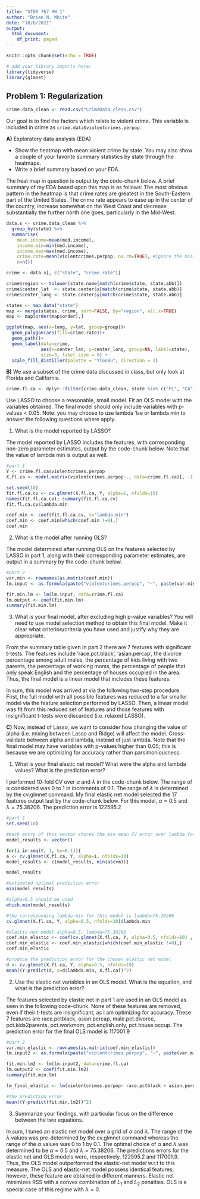 ```yaml
---
title: "STOR 767 HW 1"
author: "Brian N. White"
date: "10/6/2021"
output:
  html_document:
    df_print: paged
---
```


```r
knitr::opts_chunk$set(echo = TRUE)
```

```r
# add your library imports here:
library(tidyverse)
library(glmnet)
```

## Problem 1: Regularization

```r
crime.data_clean <- read.csv("CrimeData_clean.csv")
```

Our goal is to find the factors which relate to violent crime. This variable is included in crime as `crime.data$violentcrimes.perpop`.

**A)** Exploratory data analysis (EDA)

* Show the heatmap with mean violent crime by state. You may also show a couple of your favorite summary statistics by state through the heatmaps.  
* Write a brief summary based on your EDA.

The heat map in question is output by the code-chunk below. A brief summary of my EDA based upon this map is as follows: The most obvious pattern in the heatmap is that crime rates are greatest in the South-Eastern part of the United States. The crime rate appears to ease up in the center of the country, increase somewhat on the West Coast and decrease substantially the further north one goes, particularly in the Mid-West.

```r
data.s <- crime.data_clean %>%
  group_by(state) %>%
  summarise(
    mean.income=mean(med.income), 
    income.min=min(med.income),
    income.max=max(med.income),
    crime.rate=mean(violentcrimes.perpop, na.rm=TRUE), #ignore the missing values
    n=n())

crime <- data.s[, c("state", "crime.rate")]

crime$region <- tolower(state.name[match(crime$state, state.abb)])
crime$center_lat  <- state.center$x[match(crime$state, state.abb)]
crime$center_long <- state.center$y[match(crime$state, state.abb)]

states <- map_data("state") 
map <- merge(states, crime, sort=FALSE, by="region", all.x=TRUE)
map <- map[order(map$order),]

ggplot(map, aes(x=long, y=lat, group=group))+
  geom_polygon(aes(fill=crime.rate))+
  geom_path()+ 
  geom_label(data=crime, 
             aes(x=center_lat, y=center_long, group=NA, label=state), 
             size=3, label.size = 0) +
  scale_fill_distiller(palette = "YlGnBu", direction = 1)
```

**B)** We use a subset of the crime data discussed in class, but only look at Florida and California. 
```r
crime.fl.ca <- dplyr::filter(crime.data_clean, state %in% c("FL", "CA"))
```

Use LASSO to choose a reasonable, small model. Fit an OLS model with the variables obtained. The final model should only include variables with p-values < 0.05. Note: you may choose to use lambda 1se or lambda min to answer the following questions where apply. 

1. What is the model reported by LASSO? 

The model reported by LASSO includes the features, with corresponding non-zero parameter estimates, output by the code-chunk below. Note that the value of lambda min is output as well.

```r
#part 1
Y <- crime.fl.ca$violentcrimes.perpop
X.fl.ca <- model.matrix(violentcrimes.perpop~., data=crime.fl.ca)[, -1]

set.seed(10)
fit.fl.ca.cv <- cv.glmnet(X.fl.ca, Y, alpha=1, nfolds=10) 
names(fit.fl.ca.cv); summary(fit.fl.ca.cv)
fit.fl.ca.cv$lambda.min

coef.min <- coef(fit.fl.ca.cv, s="lambda.min") 
coef.min <- coef.min[which(coef.min !=0),] 
coef.min
```


2. What is the model after running OLS?

The model determined after running OLS on the features selected by LASSO in part 1, along with their corresponding parameter estimates, are output in a summary by the code-chunk below.

```r
#part 2
var.min <- rownames(as.matrix(coef.min)) 
lm.input <- as.formula(paste("violentcrimes.perpop", "~", paste(var.min[-1], collapse = "+"))) 

fit.min.lm <- lm(lm.input, data=crime.fl.ca)
lm.output <- coef(fit.min.lm) 
summary(fit.min.lm) 
```


3. What is your final model, after excluding high p-value variables? You will need to use model selection method to obtain this final model. Make it clear what criterion/criteria you have used and justify why they are appropriate. 

From the summary table given in part 2 there are 7 features with significant t-tests. The features include 'race.pct.black', 'asian.percap', the divorce percentage among adult males, the percentage of kids living with two parents, the percentage of working moms, the percentage of people that only speak English and the percentage of houses occupied in the area. Thus, the final model is a linear model that includes these features. 

In sum, this model was arrived at via the following two-step procedure. First, the full model with all possible features was reduced to a far smaller model via the feature selection performed by LASSO. Then, a linear model was fit from this reduced set of features and those features with insignificant t-tests were discarded (i.e. relaxed LASSO).


**C)** Now, instead of Lasso, we want to consider how changing the value of alpha (i.e. mixing between Lasso and Ridge) will affect the model. Cross-validate between alpha and lambda, instead of just lambda. Note that the final model may have variables with p-values higher than 0.05; this is because we are optimizing for accuracy rather than parsimoniousness. 

1. What is your final elastic net model? What were the alpha and lambda values? What is the prediction error?

I performed 10-fold CV over $\alpha$ and $\lambda$ in the code-chunk below. The range of $\alpha$ considered was 0 to 1 in increments of 0.1. The range of $\lambda$ is determined by the cv.glmnet command. My final elastic net model selected the 17 features output last by the code-chunk below. For this model, $\alpha=0.5$ and $\lambda=75.38206$. The prediction error is 122595.2 

```r
#part 1
set.seed(10)

#each entry of this vector stores the min mean CV error over lambda for a fixed alpha
model_results <- vector()

for(i in seq(0, 1, by=0.1)){
a <- cv.glmnet(X.fl.ca, Y, alpha=i, nfolds=10)
model_results <- c(model_results, min(a$cvm))}

model_results

#estimated optimal prediction error
min(model_results)

#alpha=0.5 should be used
which.min(model_results)

#the corresponding lambda min for this model is lambda=75.38206
cv.glmnet(X.fl.ca, Y, alpha=0.5, nfolds=10)$lambda.min

#elastic-net model alpha=0.5, lambda=75.38206
coef.min_elastic <- coef(cv.glmnet(X.fl.ca, Y, alpha=0.5, nfolds=10) , s="lambda.min") 
coef.min_elastic <- coef.min_elastic[which(coef.min_elastic !=0),] 
coef.min_elastic

#produce the prediction error for the chosen elastic net model
d <- cv.glmnet(X.fl.ca, Y, alpha=0.5, nfolds=10)
mean((Y-predict(d, s=d$lambda.min, X.fl.ca))^2)
```

2. Use the elastic net variables in an OLS model. What is the equation, and what is the prediction error?

The features selected by elastic net in part 1 are used in an OLS model as seen in the following code-chunk. None of these features are removed, even if their t-tests are insignificant, as I am optimizing for accuracy. These 7 features are race.pctblack, asian.percap, male.pct.divorce, pct.kids2parents, pct.workmom, pct.english.only, pct.house.occup. The prediction error for the final OLS model is 117001.9

```r
#part 2
var.min_elastic <- rownames(as.matrix(coef.min_elastic)) 
lm.input2 <- as.formula(paste("violentcrimes.perpop", "~", paste(var.min_elastic[-1], collapse = "+"))) 

fit.min.lm2 <- lm(lm.input2, data=crime.fl.ca)
lm.output2 <- coef(fit.min.lm2) 
summary(fit.min.lm)

lm_final_elastic <- lm(violentcrimes.perpop~ race.pctblack + asian.percap + male.pct.divorce + pct.kids2parents + pct.workmom + pct.english.only + pct.house.vacant, data=crime.fl.ca)

#the prediction error
mean((Y-predict(fit.min.lm2))^2)
```
3. Summarize your findings, with particular focus on the difference between the two equations.

In sum, I tuned an elastic net model over a grid of $\alpha$ and $\lambda$. The range of the $\lambda$ values was pre-determined by the cv.glmnet command whereas the range of the $\alpha$ values was 0 to 1 by 0.1. The optimal choice of $\alpha$ and $\lambda$ was determined to be $\alpha=0.5$ and $\lambda=75.38206$. The predictions errors for the elastic net and OLS models were, respectively, 122595.2 and 117001.9. Thus, the OLS model outperformed the elastic-net model w.r.t to this measure. The OLS and elastic-net model possess identical features; however, these feature are obtained in different manners. Elastic net minimizes RSS with a convex combination of $L_{1}$ and $L_{2}$ penalties. OLS is a special case of this regime with $\lambda=0$.